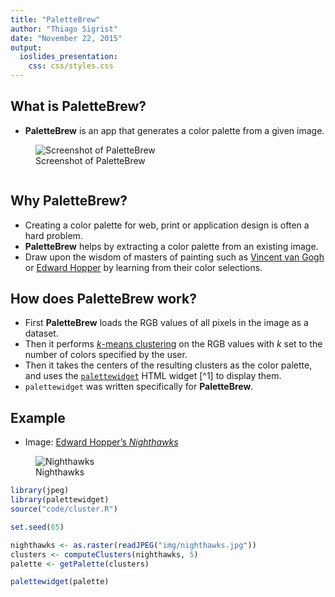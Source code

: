 ```yaml
---
title: "PaletteBrew"
author: "Thiago Sigrist"
date: "November 22, 2015"
output:
  ioslides_presentation:
    css: css/styles.css
---
```


## What is PaletteBrew? {.flexbox .vcenter}

- **PaletteBrew** is an app that generates a color palette from a given image.

<div id="main-screenshot">
![Screenshot of PaletteBrew](img/screenshot.png)
</div>
```r

```


## Why PaletteBrew?

- Creating a color palette for web, print or application design is often a hard
  problem.
- **PaletteBrew** helps by extracting a color palette from an existing image.
- Draw upon the wisdom of masters of painting such as [Vincent van Gogh] or
  [Edward Hopper] by learning from their color selections.


## How does PaletteBrew work?

- First **PaletteBrew** loads the RGB values of all pixels in the image as a
  dataset.
- Then it performs [*k*-means clustering] on the RGB values with *k* set to
  the number of colors specified by the user.
- Then it takes the centers of the resulting clusters as the color palette, and
  uses the [`palettewidget`] HTML widget [^1] to display them.
- `palettewidget` was written specifically for **PaletteBrew**.


## Example

- Image: [Edward Hopper's *Nighthawks*]

<div id="nighthawks">
![Nighthawks](img/nighthawks.jpg)
</div>

```r
library(jpeg)
library(palettewidget)
source("code/cluster.R")

set.seed(65)

nighthawks <- as.raster(readJPEG("img/nighthawks.jpg"))
clusters <- computeClusters(nighthawks, 5)
palette <- getPalette(clusters)

palettewidget(palette)
```

[Vincent van Gogh]: https://en.wikipedia.org/wiki/Vincent_van_Gogh
[Edward Hopper]: https://en.wikipedia.org/wiki/Edward_Hopper
[*k*-means clustering]: https://en.wikipedia.org/wiki/K-means_clustering
[`palettewidget`]: https://github.com/sigriston/palettewidget
[Edward Hopper's *Nighthawks*]: https://en.wikipedia.org/wiki/Edward_Hopper#/media/File:Nighthawks_by_Edward_Hopper_1942.jpg
